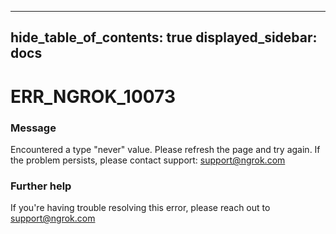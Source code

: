 

---
hide_table_of_contents: true
displayed_sidebar: docs
---


# ERR_NGROK_10073

### Message
Encountered a type "never" value. Please refresh the page and try again. If the problem persists, please contact support: support@ngrok.com

<ErrorDetails error="err_ngrok_10073" />



### Further help
If you're having trouble resolving this error, please reach out to [support@ngrok.com](mailto:support@ngrok.com?subject=Help%20with%20ERR_NGROK_10073)

